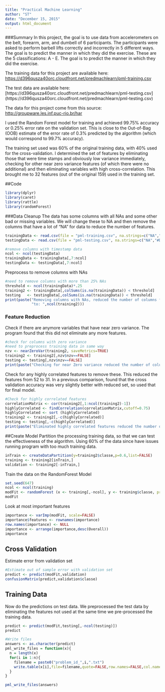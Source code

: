 ```yaml
---
title: "Practical Machine Learning"
author: "ST"
date: "December 15, 2015"
output: html_document
---
```



###Summary
In this project, the goal is to use data from accelerometers on the belt, forearm, arm, and dumbell of 6 participants. The participants were asked to perform barbell lifts correctly and incorrectly in 5 different ways. The goal is to predict the manner in which they did the exercise. These are the 5 classifications: A - E. The goal is to predict the manner in which they did the exercise.

The training data for this project are available here: 
[https://d396qusza40orc.cloudfront.net/predmachlearn/pml-training.csv](https://d396qusza40orc.cloudfront.net/predmachlearn/pml-training.csv)

The test data are available here: [https://d396qusza40orc.cloudfront.net/predmachlearn/pml-testing.csv] (https://d396qusza40orc.cloudfront.net/predmachlearn/pml-testing.csv)

The data for this project come from this source: [http://groupware.les.inf.puc-rio.br/har](http://groupware.les.inf.puc-rio.br/har)  

I used the Random Forest model for training and achieved 99.75% accuracy or 0.25% error rate on the validation set. This is close to the Out-of-Bag (OOB) estimate of the error rate of 0.3% predicted by the algorithm (which would correspond to 99.7% accuracy). 

The training set used was 60% of the original training data, with 40% used for the cross-validation. I determined the set of features by eliminating those that were time stamps and obviously low variance immediately, checking for other near zero variance features (of which there were no additional) and then eliminating variables with high cross-correlation. This brought me to 32 features (out of the original 159) used in the training set. 


##Code

```r
library(dplyr)
library(caret)
library(rattle)
library(randomForest)
```
###Data Cleanup
The data has some columns with all NAs and some other bad or missing variables. We will change these to NA and then remove the columns that have a lot of "NA" for data to reduce the number of features. 

```r
trainingData <- read.csv(file = "pml-training.csv", na.strings=c("NA","#DIV/0!", ""))
testingData <- read.csv(file = "pml-testing.csv", na.strings=c("NA","#DIV/0!", ""))

#remove columns with timestamp data
ncol <- ncol(testingData)
trainingData <- trainingData[,7:ncol]
testingData <- testingData[,7:ncol]
```

Preprocess to remove columns with NAs
```r
#need to remove columns with more than 25% NAs
threshold <- ncol(trainingData)*.25
training2 <- trainingData[,colSums(is.na(trainingData)) < threshold]
testing   <- testingData[,colSums(is.na(trainingData)) < threshold]
print(paste("Removing columns with NAs, reduced the number of columns from: ",ncol(trainingData),
            "to: ",ncol(training2)))
```

### Feature Reduction
Check if there are anymore variables that have near zero variance. The program found that this did not eliminate any more features.
```r
#check for columns with zero variance
#need to preprocess training data in same way
nzv <- nearZeroVar(training2, saveMetrics=TRUE)
training2 <- training2[,nzv$nzv==FALSE]
testing <- testing[,nzv$nzv==FALSE]
print(paste("Checking for near Zero variance reduced the number of columns to: ", ncol(training2)))
```

Check for any highly correlated features to remove these. This reduced the features from 52 to 31. In a previous comparison, found that the cross validation accuracy was very slightly better with reduced set, so used that for final model.
```r
#Check for highly correlated features
correlationMatrix <- cor(training2[,1:ncol(training2)-1])
highlyCorrelated <- findCorrelation(correlationMatrix,cutoff=0.75)
highlyCorrelated <- sort (highlyCorrelated)
training2 <- training2[,-c(highlyCorrelated)]
testing <- testing[,-c(highlyCorrelated)]
print(paste("Eliminated highly correlated features reduced the number of columns to: ", ncol(training2)))
```

##Create Model
Partition the processing training data, so that we can test the effectiveness of the algorithm. Using 60% of the data since have issues running program with too much training data.

```r
inTrain <- createDataPartition(y=training2$classe,p=0.6,list=FALSE) 
training <- training2[inTrain,]
validation <- training2[-inTrain,]
```

Train the data on the RandomForest Model
```r
set.seed(647)
ncol <- ncol(training)
modFit <- randomForest (x <- training[,-ncol], y <- training$classe, prox=TRUE)
modFit
```

Look at most important features
```r
importance <- varImp(modFit, scale=FALSE)
importance$features <- rownames(importance)
row.names(importance) <- NULL
importance <- arrange(importance,desc(Overall))
importance
```

## Cross Validation 

Estimate error from validation set
```r
#Estimate out of sample error with validation set
predict <- predict(modFit,validation)
confusionMatrix(predict,validation$classe)
```

## Training Data
Now do the predictions on test data. We preprocessed the test data by eliminating the features not used at the same time we pre-processed the training data.

```r
predict <- predict(modFit,testing[,-ncol(testing)])
predict

#Write files
answers <- as.character(predict)
pml_write_files = function(x){
  n = length(x)
  for(i in 1:n){
    filename = paste0("problem_id_",i,".txt")
    write.table(x[i],file=filename,quote=FALSE,row.names=FALSE,col.names=FALSE)
  }
}

pml_write_files(answers)
```


